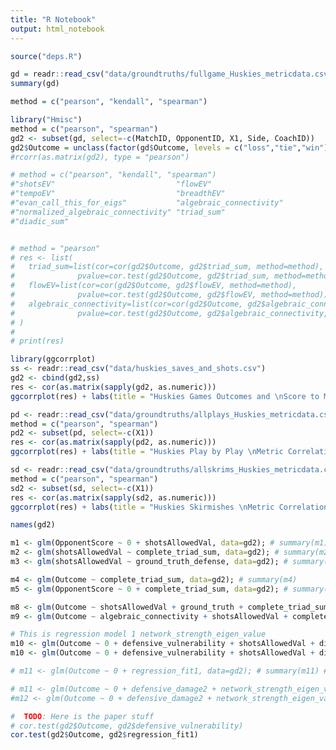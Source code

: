 ```yaml
---
title: "R Notebook"
output: html_notebook
---
```

```r
source("deps.R")
```

```r
gd = readr::read_csv("data/groundtruths/fullgame_Huskies_metricdata.csv")
summary(gd)
```
```r
method = c("pearson", "kendall", "spearman")
```


```r
library("Hmisc")
method = c("pearson", "spearman")
gd2 <- subset(gd, select=-c(MatchID, OpponentID, X1, Side, CoachID))
gd2$Outcome = unclass(factor(gd$Outcome, levels = c("loss","tie","win")))
#rcorr(as.matrix(gd2), type = "pearson")
```






```r
# method = c("pearson", "kendall", "spearman")
#"shotsEV"                           "flowEV"                           
#"tempoEV"                           "breadthEV"                        
#"evan_call_this_for_eigs"           "algebraic_connectivity"           
#"normalized_algebraic_connectivity" "triad_sum"                        
#"diadic_sum"                       


# method = "pearson"
# res <- list(
#   triad_sum=list(cor=cor(gd2$Outcome, gd2$triad_sum, method=method),
#              pvalue=cor.test(gd2$Outcome, gd2$triad_sum, method=method)),
#   flowEV=list(cor=cor(gd2$Outcome, gd2$flowEV, method=method),
#              pvalue=cor.test(gd2$Outcome, gd2$flowEV, method=method)),
#   algebraic_connectivity=list(cor=cor(gd2$Outcome, gd2$algebraic_connectivity, method=method),
#              pvalue=cor.test(gd2$Outcome, gd2$algebraic_connectivity, method=method))
# )
# 
# print(res)
```


```r
library(ggcorrplot)
ss <- readr::read_csv("data/huskies_saves_and_shots.csv")
gd2 <- cbind(gd2,ss)
res <- cor(as.matrix(sapply(gd2, as.numeric)))
ggcorrplot(res) + labs(title = "Huskies Games Outcomes and \nScore to Metrics Correlation")
```



```r
pd <- readr::read_csv("data/groundtruths/allplays_Huskies_metricdata.csv")
method = c("pearson", "spearman")
pd2 <- subset(pd, select=-c(X1))
res <- cor(as.matrix(sapply(pd2, as.numeric)))
ggcorrplot(res) + labs(title = "Huskies Play by Play \nMetric Correlations")
```
```r
sd <- readr::read_csv("data/groundtruths/allskrims_Huskies_metricdata.csv")
method = c("pearson", "spearman")
sd2 <- subset(sd, select=-c(X1))
res <- cor(as.matrix(sapply(sd2, as.numeric)))
ggcorrplot(res) + labs(title = "Huskies Skirmishes \nMetric Correlations")
```


```r
names(gd2)
```


```r
m1 <- glm(OpponentScore ~ 0 + shotsAllowedVal, data=gd2); # summary(m1)
m2 <- glm(shotsAllowedVal ~ complete_triad_sum, data=gd2); # summary(m2) # REALLY GOOD MODEL
m3 <- glm(shotsAllowedVal ~ ground_truth_defense, data=gd2); # summary(m3)

m4 <- glm(Outcome ~ complete_triad_sum, data=gd2); # summary(m4)
m5 <- glm(OpponentScore ~ 0 + complete_triad_sum, data=gd2); # summary(m5)

m8 <- glm(Outcome ~ shotsAllowedVal + ground_truth + complete_triad_sum, data=gd2); # summary(m8) # GOOD MODEl
m9 <- glm(Outcome ~ algebraic_connectivity + shotsAllowedVal + complete_triad_sum, data=gd2); # summary(m9) # REALLY GOOD MODEL
```

```r
# This is regression model 1 network_strength_eigen_value 
m10 <- glm(Outcome ~ 0 + defensive_vulnerability + shotsAllowedVal + diadic_sum, data=gd2);# summary(m10) # REALLY GOOD MODEL 
m10 <- glm(Outcome ~ 0 + defensive_vulnerability + shotsAllowedVal + diadic_sum, data=gd2); summary(m10) # REALLY GOOD MODEL 

# m11 <- glm(Outcome ~ 0 + regression_fit1, data=gd2); # summary(m11) # REALLY GOOD MODEL
```

```r

# m11 <- glm(Outcome ~ 0 + defensive_damage2 + network_strength_eigen_value + triad_sum, data=gd2); summary(m11) # REALLY GOOD MODEL
#m12 <- glm(Outcome ~ 0 + defensive_damage2 + network_strength_eigen_value + ground_truth + triad_sum, data=gd2); summary(m12) # REALLY GOOD MODEL
```

```r
#  TODO: Here is the paper stuff
# cor.test(gd2$Outcome, gd2$defensive_vulnerability)
cor.test(gd2$Outcome, gd2$regression_fit1)
```

